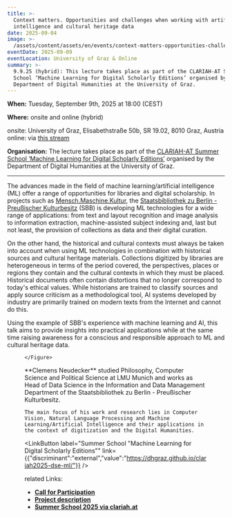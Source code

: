 ```yaml
---
title: >-
  Context matters. Opportunities and challenges when working with artificial
  intelligence and cultural heritage data
date: 2025-09-04
image: >-
  /assets/content/assets/en/events/context-matters-opportunities-challenges-ai-ch-data/image.png
eventDate: 2025-09-09
eventLocation: University of Graz & Online
summary: >-
  9.9.25 (hybrid): This lecture takes place as part of the CLARIAH-AT Summer
  School ‘Machine Learning for Digital Scholarly Editions’ organised by the
  Department of Digital Humanities at the University of Graz.
---
```

**When:** Tuesday, September 9th, 2025 at 18:00 (CEST)

**Where:** onsite and online (hybrid)

onsite: University of Graz, Elisabethstraße 50b, SR 19.02, 8010 Graz, Austria\
online: via [this stream](https://unimeet.uni-graz.at/b/sch-pwq-3w3-ioy)

**Organisation:** The lecture takes place as part of the [CLARIAH-AT Summer School ‘Machine Learning for Digital Scholarly Editions’](https://dhgraz.github.io/clariah2025-dse-ml/) organised by the Department of Digital Humanities at the University of Graz.

---

The advances made in the field of machine learning/artificial intelligence (ML) offer a range of opportunities for libraries and digital scholarship. In projects such as [Mensch.Maschine.Kultur](https://staatsbibliothek-berlin.de/die-staatsbibliothek/projekte/project-id-1168-2022), the [Staatsbibliothek zu Berlin - Preußischer Kulturbesitz](https://mmk.sbb.berlin/) (SBB) is developing ML technologies for a wide range of applications: from text and layout recognition and image analysis to information extraction, machine-assisted subject indexing and, last but not least, the provision of collections as data and their digital curation.&#x20;

On the other hand, the historical and cultural contexts must always be taken into account when using ML technologies in combination with historical sources and cultural heritage materials. Collections digitized by libraries are heterogeneous in terms of the period covered, the perspectives, places or regions they contain and the cultural contexts in which they must be placed. Historical documents often contain distortions that no longer correspond to today's ethical values. While historians are trained to classify sources and apply source criticism as a methodological tool, AI systems developed by industry are primarily trained on modern texts from the Internet and cannot do this.&#x20;

Using the example of SBB's experience with machine learning and AI, this talk aims to provide insights into practical applications while at the same time raising awareness for a conscious and responsible approach to ML and cultural heritage data.

<Grid layout="two-columns" alignment="stretch">
  <GridItem alignment="stretch">
    <Figure src="/assets/content/assets/en/events/context-matters-opportunities-challenges-ai-ch-data/cneud.jpg" alt="Picture of Clemens Neudecker" alignment="center">

    </Figure>
  </GridItem>

  <GridItem alignment="stretch">
    **Clemens Neudecker** studied Philosophy, Computer Science and Political Science at LMU Munich and works as Head of Data Science in the Information and Data Management Department of the Staatsbibliothek zu Berlin - Preußischer Kulturbesitz.

    The main focus of his work and research lies in Computer Vision, Natural Language Processing and Machine Learning/Artificial Intelligence and their applications in the context of digitization and the Digital Humanities.
  </GridItem>
</Grid>

<LinkButton label="Summer School &#x22;Machine Learning for Digital Scholarly Editions&#x22;" link={{"discriminant":"external","value":"https://dhgraz.github.io/clariah2025-dse-ml/"}} />

related Links:

* [**Call for Participation**](https://clariah.at/en/news/cfp-summerschool2025/)
* [**Project description**](https://clariah.at/de/projects/summer-school-ml-for-digital-editions/)&#x20;
* [**Summer School 2025 via clariah.at**](https://clariah.at/de/summerschool2025/)

